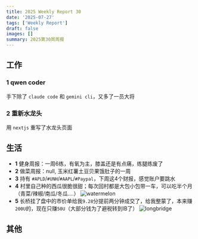 ```yaml
---
title: 2025 Weekly Report 30
date: '2025-07-27'
tags: ['Weekly Report']
draft: false
images: []
summary: 2025第30周周报
---
```


<TOCInline toc={props.toc}/>

## 工作

### 1 qwen coder

手下除了 `claude code` 和 `gemini cli`，又多了一员大将

### 2 重新水龙头

用 `nextjs` 重写了水龙头页面


## 生活

- **1** 健身周报：一周6练，有氧为主，膝盖还是有点痛，练腿练废了
- **2** 做菜周报：null, 玉米红薯土豆贝果饿肚子的一周
- **3** 持有 `#APLD`/`#UNH`/`#AAPL`/`#Paypal`，下周这4个财报，感觉账户要跳水
- **4** 村里自己种的西瓜很脆很甜；每次回村都是大包小包带一车，可以吃半个月（青菜/辣椒/南瓜/冬瓜....）
![watermelon](/static/images/2025-w30/watermelon.jpg)
- **5** 长桥挂了盘中的市价单给我`9.28`分提前两分钟成交了，给我整蒙了，本来赚`200U`的，现在只赚`50U`（大部分钱为了避税转到IB了）
![longbridge](/static/images/2025-w30/longbridge.png)

## 其他

